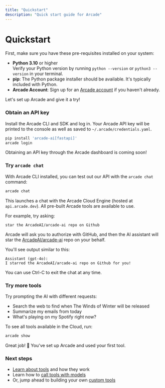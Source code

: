 ```yaml
---
title: "Quickstart"
description: "Quick start guide for Arcade"
---
```



# Quickstart

First, make sure you have these pre-requisites installed on your system:

- **Python 3.10** or higher <br/> Verify your Python version by running `python --version` or `python3 --version` in your terminal.
- **pip**: The Python package installer should be available. It's typically included with Python.
- **Arcade Account**: Sign up for an [Arcade account](https://account.arcade.dev/registerOrRedirect?return_to=https%3A%2F%2Fapi.arcade.dev%2Fdashboard&new_user_return_to=https%3A%2F%2Fapi.arcade.dev%2Fdashboard%2Fwelcome) if you haven't already.

Let's set up Arcade and give it a try!

<Steps>

### Obtain an API key

Install the Arcade CLI and SDK and log in. Your Arcade API key will be printed to the console as well as saved to `~/.arcade/credentials.yaml`.

```bash
pip install 'arcade-ai[fastapi]'
arcade login
```

<Tip>Obtaining an API key through the Arcade dashboard is coming soon!</Tip>

### Try `arcade chat`

With Arcade CLI installed, you can test out our API with the `arcade chat` command:

```bash
arcade chat
```

This launches a chat with the Arcade Cloud Engine (hosted at `api.arcade.dev`). All pre-built Arcade tools are available to use.

For example, try asking:

```
star the ArcadeAI/arcade-ai repo on Github
```

Arcade will ask you to authorize with GitHub, and then the AI assistant will star the [ArcadeAI/arcade-ai](https://github.com/ArcadeAI/arcade-ai) repo on your behalf.

You'll see output similar to this:

```
Assistant (gpt-4o):
I starred the ArcadeAI/arcade-ai repo on Github for you!
```

You can use Ctrl-C to exit the chat at any time.

### Try more tools

Try prompting the AI with different requests:

- Search the web to find when The Winds of Winter will be released
- Summarize my emails from today
- What's playing on my Spotify right now?

To see all tools available in the Cloud, run:

```bash
arcade show
```

</Steps>

Great job! 🎉 You've set up Arcade and used your first tool.

### Next steps

- [Learn about tools](use-tools/tools-overview) and how they work
- Learn how to [call tools with models](use-tools/call-tools-with-models)
- Or, jump ahead to building your own [custom tools](build-tools/create-a-toolkit)
